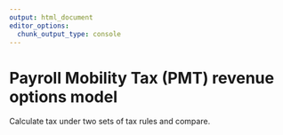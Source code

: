 ```yaml
---
output: html_document
editor_options: 
  chunk_output_type: console
---
```


# Payroll Mobility Tax (PMT) revenue options model

Calculate tax under two sets of tax rules and compare.
